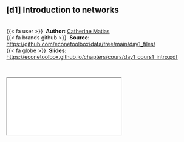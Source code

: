 
::: {.callout-note icon=true appearance="simple"}
## [d1] Introduction to networks {.unnumbered}

<br />
{{< fa user >}} &nbsp;**Author:** [Catherine Matias](http://cmatias.perso.math.cnrs.fr/)<br/>
{{< fa brands github >}} &nbsp;**Source:** <https://github.com/econetoolbox/data/tree/main/day1_files/><br/>
{{< fa globe >}} &nbsp;**Slides:** <https://econetoolbox.github.io/chapters/cours/day1_cours1_intro.pdf>
:::


<br />

<div class="container">
  <iframe class="responsive-iframe" src="cours/day1_cours1_intro.pdf"></iframe>
</div> 
